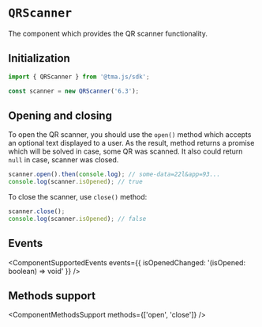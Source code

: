 # `QRScanner`

The component which provides the QR scanner functionality.

## Initialization

```typescript
import { QRScanner } from '@tma.js/sdk';

const scanner = new QRScanner('6.3');
```

## Opening and closing

To open the QR scanner, you should use the `open()` method which accepts an optional text displayed to a user. As the result, method returns a promise which will be solved in case, some QR was scanned. It also could return `null` in case, scanner was closed.

```typescript
scanner.open().then(console.log); // some-data=22l&app=93...
console.log(scanner.isOpened); // true
```

To close the scanner, use `close()` method:

```typescript
scanner.close();
console.log(scanner.isOpened); // false
```

## Events

<ComponentSupportedEvents events={{ isOpenedChanged: '(isOpened: boolean) => void' }} />

## Methods support

<ComponentMethodsSupport methods={['open', 'close']} />

